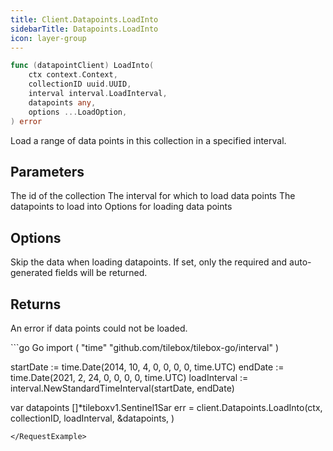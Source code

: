 ```yaml
---
title: Client.Datapoints.LoadInto
sidebarTitle: Datapoints.LoadInto
icon: layer-group
---
```


```go
func (datapointClient) LoadInto(
    ctx context.Context,
    collectionID uuid.UUID,
    interval interval.LoadInterval,
    datapoints any,
    options ...LoadOption,
) error
```

Load a range of data points in this collection in a specified interval.

## Parameters

<ParamField path="collectionID" type="uuid.UUID">
  The id of the collection
</ParamField>
<ParamField path="interval" type="interval.LoadInterval">
  The interval for which to load data points
</ParamField>
<ParamField path="datapoints" type="[]proto.Message">
  The datapoints to load into
</ParamField>
<ParamField path="options" type="[]LoadOption">
  Options for loading data points
</ParamField>

## Options

<ParamField path="WithSkipData()" default="false">
  Skip the data when loading datapoints.
  If set, only the required and auto-generated fields will be returned.
</ParamField>

## Returns

An error if data points could not be loaded.

<RequestExample>
```go Go
import (
  "time"
	"github.com/tilebox/tilebox-go/interval"
)

startDate := time.Date(2014, 10, 4, 0, 0, 0, 0, time.UTC) 
endDate := time.Date(2021, 2, 24, 0, 0, 0, 0, time.UTC) 
loadInterval := interval.NewStandardTimeInterval(startDate, endDate)

var datapoints []*tileboxv1.Sentinel1Sar
err = client.Datapoints.LoadInto(ctx,
    collectionID,
    loadInterval,
    &datapoints,
)
```
</RequestExample>
